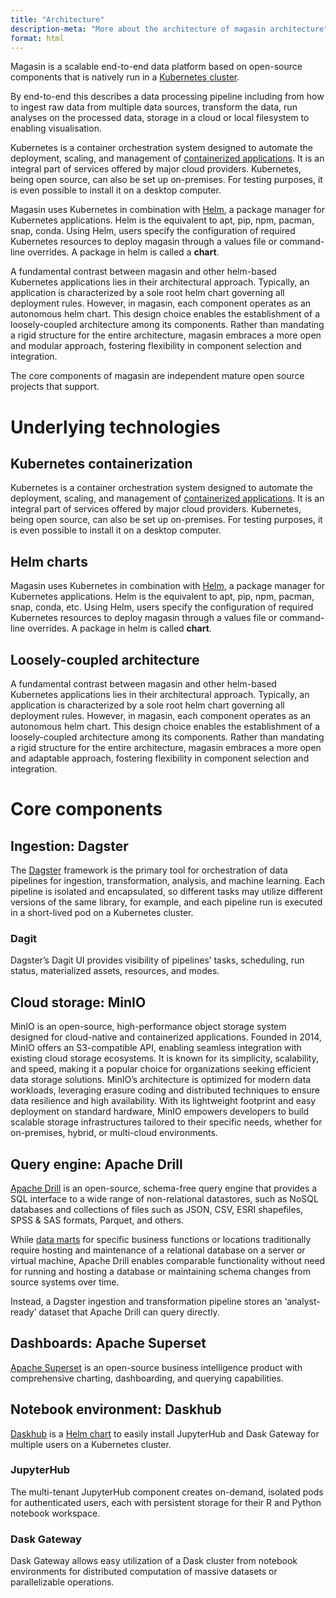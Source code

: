 ```yaml
---
title: "Architecture"
description-meta: "More about the architecture of magasin architecture"
format: html
---
```


Magasin is a scalable end-to-end data platform based on open-source components that is natively run in a [Kubernetes cluster](https://kubernetes.io).

By end-to-end this describes a data processing pipeline including from how to ingest raw data from multiple data sources, transform the data, run analyses on the processed data, storage in a cloud or local filesystem to enabling visualisation.

Kubernetes is a container orchestration system designed to automate the deployment, scaling, and management of [containerized applications](https://kubernetes.io/docs/concepts/overview/#going-back-in-time). It is an integral part of services offered by major cloud providers. Kubernetes, being open source, can also be set up on-premises. For testing purposes, it is even possible to install it on a desktop computer.

Magasin uses Kubernetes in combination with [Helm](https://helm.sh/), a package manager for Kubernetes applications. Helm is the equivalent to apt, pip, npm, pacman, snap, conda. Using Helm, users specify the configuration of required Kubernetes resources to deploy magasin through a values file or command-line overrides. A package in helm is called a **chart**.

A fundamental contrast between magasin and other helm-based Kubernetes applications lies in their architectural approach. Typically, an application is characterized by a sole root helm chart governing all deployment rules. However, in magasin, each component operates as an autonomous helm chart. This design choice enables the establishment of a loosely-coupled architecture among its components. Rather than mandating a rigid structure for the entire architecture, magasin embraces a more open and modular approach, fostering flexibility in component selection and integration. 

The core components of magasin are independent mature open source projects that support.

# Underlying technologies

## Kubernetes containerization 
Kubernetes is a container orchestration system designed to automate the deployment, scaling, and management of [containerized applications](https://kubernetes.io/docs/concepts/overview/#going-back-in-time). It is an integral part of services offered by major cloud providers. Kubernetes, being open source, can also be set up on-premises. For testing purposes, it is even possible to install it on a desktop computer.

## Helm charts 
Magasin uses Kubernetes in combination with [Helm](https://helm.sh/), a package manager for Kubernetes applications. Helm is the equivalent to apt, pip, npm, pacman, snap, conda, etc. Using Helm, users specify the configuration of required Kubernetes resources to deploy magasin through a values file or command-line overrides. A package in helm is called **chart**.


## Loosely-coupled architecture

A fundamental contrast between magasin and other helm-based Kubernetes applications lies in their architectural approach. Typically, an application is characterized by a sole root helm chart governing all deployment rules. However, in magasin, each component operates as an autonomous helm chart. This design choice enables the establishment of a loosely-coupled architecture among its components. Rather than mandating a rigid structure for the entire architecture, magasin embraces a more open and adaptable approach, fostering flexibility in component selection and integration.


# Core components 

## Ingestion: Dagster
The [Dagster](http://dagster.io) framework is the primary tool for orchestration of data pipelines for ingestion, transformation, analysis, and machine learning. Each pipeline is isolated and encapsulated, so different tasks may utilize different versions of the same library, for example, and each pipeline run is executed in a short-lived pod on a Kubernetes cluster.

###  Dagit
Dagster's Dagit UI provides visibility of pipelines' tasks, scheduling, run status, materialized assets, resources, and modes.


## Cloud storage: MinIO

MinIO is an open-source, high-performance object storage system designed for cloud-native and containerized applications. Founded in 2014, MinIO offers an S3-compatible API, enabling seamless integration with existing cloud storage ecosystems. It is known for its simplicity, scalability, and speed, making it a popular choice for organizations seeking efficient data storage solutions. MinIO's architecture is optimized for modern data workloads, leveraging erasure coding and distributed techniques to ensure data resilience and high availability. With its lightweight footprint and easy deployment on standard hardware, MinIO empowers developers to build scalable storage infrastructures tailored to their specific needs, whether for on-premises, hybrid, or multi-cloud environments.

## Query engine: Apache Drill

[Apache Drill](https://drill.apache.org/) is an open-source, schema-free query engine that provides a SQL interface to a wide range of non-relational datastores, such as NoSQL databases and collections of files such as JSON, CSV, ESRI shapefiles, SPSS & SAS formats, Parquet, and others.

While [data marts](https://en.wikipedia.org/wiki/Data_mart) for specific business functions or locations traditionally require hosting and maintenance of a relational database on a server or virtual machine, Apache Drill enables comparable functionality without need for running and hosting a database or maintaining schema changes from source systems over time. 

Instead, a Dagster ingestion and transformation pipeline stores an 'analyst-ready' dataset that Apache Drill can query directly.

## Dashboards: Apache Superset
[Apache Superset](https://superset.apache.org/) is an open-source business intelligence product with comprehensive charting, dashboarding, and querying capabilities.

## Notebook environment: Daskhub
[Daskhub](https://blog.dask.org/2020/08/31/helm_daskhub) is a [Helm chart](https://helm.dask.org/) to easily install JupyterHub and Dask Gateway for multiple users on a Kubernetes cluster.

### JupyterHub
The multi-tenant JupyterHub component creates on-demand, isolated pods for authenticated users, each with persistent storage for their R and Python notebook workspace. 

### Dask Gateway
Dask Gateway allows easy utilization of a Dask cluster from notebook environments for distributed computation of massive datasets or parallelizable operations.

